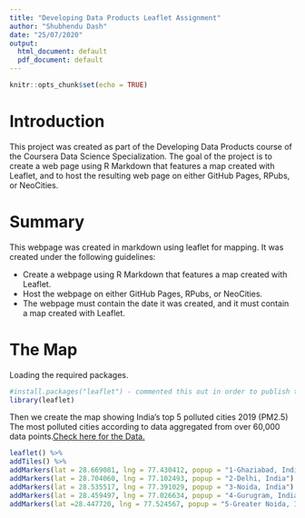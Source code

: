 ```yaml
---
title: "Developing Data Products Leaflet Assignment"
author: "Shubhendu Dash"
date: "25/07/2020"
output:
  html_document: default
  pdf_document: default
---
```


```r
knitr::opts_chunk$set(echo = TRUE)
```

# Introduction
This project was created as part of the Developing Data Products course of the Coursera Data Science Specialization. The goal of the project is to create a web page using R Markdown that features a map created with Leaflet, and to host the resulting web page on either GitHub Pages, RPubs, or NeoCities.

# Summary
This webpage was created in markdown using leaflet for mapping. It was created under the following guidelines:

- Create a webpage using R Markdown that features a map created with Leaflet.
- Host the webpage on either GitHub Pages, RPubs, or NeoCities.
- The webpage must contain the date it was created, and it must contain a map created with Leaflet.

# The Map
Loading the required packages.

```r
#install.packages("leaflet") - commented this out in order to publish to HTML correctly. If running as a chunk of a code, leave this line in. 
library(leaflet)
```

Then we create the map showing India's top 5 polluted cities 2019 (PM2.5) 
The most polluted cities according to data aggregated from over 60,000 data points.[Check here for the Data.](https://www.iqair.com/us/world-most-polluted-cities?continent=59af92b13e70001c1bd78e53&country=SPLi4goKT3JDgP4Mm&state=&page=1&perPage=50&cities=)

```r
leaflet() %>%
addTiles() %>%
addMarkers(lat = 28.669081, lng = 77.430412, popup = "1-Ghaziabad, India") %>%
addMarkers(lat = 28.704060, lng = 77.102493, popup = "2-Delhi, India") %>%
addMarkers(lat = 28.535517, lng = 77.391029, popup = "3-Noida, India") %>%
addMarkers(lat = 28.459497, lng = 77.026634, popup = "4-Gurugram, India") %>%
addMarkers(lat =28.447720, lng = 77.524567, popup = "5-Greater Noida, India")
```



